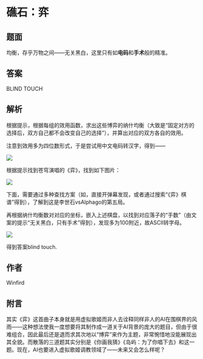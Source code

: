 # 礁石：弈

## 题面

均衡，存乎万物之间——无关黑白，这里只有如**电码**和**手术**般的精准。

## 答案

BLIND TOUCH

## 解析

根据提示，根据每组的效用函数，求出这些博弈的纳什均衡（大致是“固定对方的选择后，双方自己都不会改变自己的选择”），并算出对应的双方各自的效用。

注意到效用多为四位数形式，于是尝试用中文电码转汉字，得到——

![](./08-jiao-shi-yi.assets/image_1.webp)

根据提示找到苍穹演唱的《弈》，找到如下图片：

![](./08-jiao-shi-yi.assets/image_3.webp)

下面，需要通过多种查找方案（如，直接开弹幕发现，或者通过搜索“《弈》棋谱”得到），了解到这是李世石vsAlphago的第五局。

再根据纳什均衡数对对应的坐标，嵌入上述棋盘，以找到对应落子的“手数”（由文案的提示“无关黑白，只有手术”得到），发现多为100附近，故ASCII转字母。

![](./08-jiao-shi-yi.assets/image_4.webp)

得到答案blind touch.

## 作者

Winfird

## 附言

其实《弈》这首曲子本身就是用虚拟歌姬而非人去诠释同样非人的AI在围棋界的风雨——这种想法使我一度想要将其制作成一道关于AI背景的庞大的题目，但由于很难组合，因此最后还是退而求其次地以“博弈”来作为主题，非常惋惜地没能展现出其全貌。而散落的三道题其实分别是《你画我猜》《岛屿：为了你唱下去》和这一题。现在，AI也要进入虚拟歌姬调教领域了——未来又会怎么样呢？
